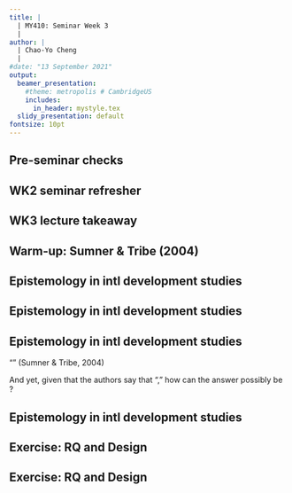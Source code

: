 ```yaml
---
title: |
  | MY410: Seminar Week 3
  |
author: |
  | Chao-Yo Cheng
  |
#date: "13 September 2021"
output:
  beamer_presentation:
    #theme: metropolis # CambridgeUS
    includes:
      in_header: mystyle.tex
  slidy_presentation: default
fontsize: 10pt
---
```


## Pre-seminar checks

\begin{itemize}
	\item How are things going? 
	\item How are the lecture videos?
	\item Any questions/issues/things to flag up?
\end{itemize}

## WK2 seminar refresher

\begin{itemize}
  \item Mason's categories provide a useful starting point, but they not mutually exclusive. Certainly it is not the only typology available out there.
  \pause
  \item A research project can address one or more of the following questions -- for instance,
  \begin{itemize}
    \item How and why does X happen? Under what conditions will we see X?
    \item Do these conditions ``cause'' X?
    \item How and why do these different conditions lead to X?
    \item Why does X happen in some places but not others? Why does X happen in some years but not others?
  \end{itemize}
  \item Note that we never intend to match these RQs to any specific methods.
\end{itemize}

## WK3 lecture takeaway

\begin{itemize}
	\item There is not one ``best'' method -- yes, but why? 
	\item There should always be clear \textbf{congruence} between theory, question, and method.
	\item Evaluating this fit is a fundamental part of being a \textbf{critical reader}.
	\item Ensuring that your work has such fit is essential to producing \textbf{valuable and valid} social science.
\end{itemize}

## Warm-up: Sumner \& Tribe (2004)

\begin{itemize}
  \item Let's break into pairs to review different sections of the article.
  \item Focus on the following tasks/questions:
  \begin{itemize}
	  \item What is epistemology? According to the authors, how many epistemological positions are common in international development studies?
	  \item What are the ``problems'' in development? 
	  \item The authors discuss descriptive, exploratory, explanatory research -- what does each of them do?
	  \item What do the authors mean by ``rigor?'' Why is it in scare-quotes?
	\end{itemize}
\end{itemize}

## Epistemology in intl development studies

\begin{figure}
\centering
\includegraphics[scale=0.7]{Figs/epis_com}
\end{figure}

## Epistemology in intl development studies

\begin{figure}
\centering
\includegraphics[scale=0.55]{Figs/wb}
\end{figure}
\begin{center}
\begin{scriptsize}
World Bank. 2001. \textit{World Development Report 2000/2001: Attacking Poverty}. Oxford: OUP, pp.34-35.
\end{scriptsize}
\end{center}

## Epistemology in intl development studies

"\textbf{Is development studies an objective, natural science-like search for one ‘truth’ or is it a subjective, constructivist search for many ‘truths’, or is it perhaps both?}" (Sumner \& Tribe, 2004)

\pause
\vspace{0.4cm}
And yet, given that the authors say that "\textit{across every conceivable fault-line the two approaches (i.e., positivism and constructivism) sit diametrically opposed}," how can the answer possibly be \textit{both}?

## Epistemology in intl development studies

\begin{figure}
\centering
\includegraphics[scale=0.55]{Figs/epis}
\end{figure}
\begin{center}
\begin{scriptsize}
Sumner, A, and M Tribe. 2008. \textit{International Development Studies}. London: Sage, p.72.
\end{scriptsize}
\end{center}

## Exercise: RQ and Design

\begin{itemize}
  \item Let's break into small groups and/or pairs again.
  \item Take a problem in development (e.g., poverty, inequality, corruption, violence/conflict, etc.).
  \item Come up with a research question.
  \begin{itemize}
    \item Mason (2002): Developmental, mechanical, causal/predictive, and/or comparative?
    \item Sumner \& Tribe (2004): Descriptive, explanatory, and/or interpretative? Causes of effects and/or effects of causes? Positivist and/or constructivist/Interpretivist?
  \end{itemize}
  \item Given your question, what will be the associated design? And what is a possible misaligned design?
\end{itemize}

## Exercise: RQ and Design

\begin{itemize}
  \item What are the ``question'' words you are using (e.g, what? why? how? does?) 
  \item Additional issues associated with various questions and designs. Limitations? Trade-offs? Feasibility?
  \item How do you ensure \textbf{rigor} in your project? \pause Clarity, alignment, and a thoughtful reflection on any potential sources of bias.
\end{itemize}
